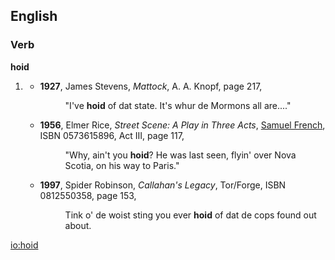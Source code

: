 ==English==
===Verb===
'''hoid'''
#{{context|New York City}} {{eye dialect|heard}}
#*'''1927''', James Stevens, ''Mattock'', A. A. Knopf, page 217,
#*:"I've '''hoid''' of dat state. It's whur de Mormons all are...."
#*'''1956''', Elmer Rice, ''Street Scene: A Play in Three Acts'', [[w:Samuel French Inc.|Samuel French]], ISBN 0573615896, Act III, page 117,
#*:"Why, ain't you '''hoid'''? He was last seen, flyin' over Nova Scotia, on his way to Paris."
#*'''1997''', Spider Robinson, ''Callahan's Legacy'', Tor/Forge, ISBN 0812550358, page 153,
#*:Tink o' de woist sting you ever '''hoid''' of dat de cops found out about.

[[io:hoid]]